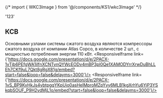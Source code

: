 {/* import { WKC3Image } from '@/components/KS1/wkc3Image' */}


  '123'

## КСВ 
Основными узлами системы сжатого воздуха являются компрессоры сжатого воздуха от компании Atlas Copco, в количестве 2 шт., с мощностью потребления энергии 110 кВт.
<ResponsiveIframe link={'https://docs.google.com/presentation/d/e/2PACX-1vTjb6PEfgWA1ilfnXCNTvnQYWcEODv4mBP3pl0Qe1XAMODYrrXrwDuBhLLEh7CKf9uL7Qkt8gRgX81g/embed?start=false&loop=false&delayms=3000'}/>
<ResponsiveIframe link={'https://docs.google.com/presentation/d/e/2PACX-1vS_BP9KvHkJs4ybtpgqYKpUjo0asHeIMproMZpYvy6MLB1kgXrhYu6YiP3YSkqbSOUF_P9H2ydMjL1o/embed?start=false&loop=false&delayms=3000'}/>
